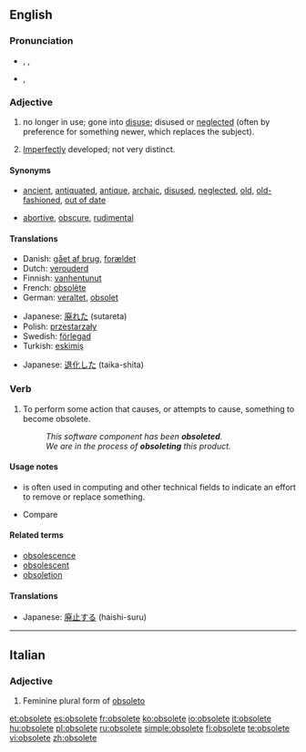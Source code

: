 ==English==

===Pronunciation===
* {{a|US}} {{enPR|äbʹsəlēt}}, {{IPA|/ˈɑbsəliːt/}}, {{SAMPA|/'Abs@li:t/}}
* {{a|UK}} {{IPA|/ˈɒbsəliːt/}}, {{SAMPA|/'Qbs@li:t/}}

===Adjective===
{{en-adj}}

# {{context|of words, equipment, etc.}} no longer in use; gone into [[disuse]]; disused or [[neglect]]ed (often by preference for something newer, which replaces the subject).
# {{biology}} [[imperfect|Imperfectly]] developed; not very distinct.

====Synonyms====
* {{sense|no longer in use}} [[ancient]], [[antiquated]], [[antique]], [[archaic]], [[disused]], [[neglected]], [[old]], [[old-fashioned]], [[out of date]]
* {{sense|in biology: imperfectly developed}} [[abortive]], [[obscure]], [[rudimental]]

====Translations====
{{trans-top|no longer in use}}
* Danish: [[gået af brug]], [[forældet]]
* Dutch: [[verouderd]]
* Finnish: [[vanhentunut]]
* French: [[obsolète]]
* German: [[veraltet]], [[obsolet]]
{{trans-mid}}
* Japanese: [[廃れた]] (sutareta)
* Polish: [[przestarzały]]
* Swedish: [[förlegad]]
* Turkish: [[eskimiş]]
{{trans-bottom}}

{{trans-top|in biology: imperfectly developed}}
* Japanese: [[退化した]] (taika-shita)
{{trans-mid}}
{{trans-bottom}}

===Verb===
{{en-verb|obsolet|ing}}

# {{nonstandard}} To perform some action that causes, or attempts to cause, something to become obsolete.
#: ''This software component has been '''obsoleted'''.''
#: ''We are in the process of '''obsoleting''' this product.''

====Usage notes====
* {{term|obsolete|To obsolete}} is often used in computing and other technical fields to indicate an effort to remove or replace something.
* Compare {{term|deprecated||no longer considered correct usage}}

====Related terms====
* [[obsolescence]]
* [[obsolescent]]
* [[obsoletion]]

====Translations====
{{trans-top|to perform some action that causes something to become obsolete}}
* Japanese: [[廃止する]] (haishi-suru)
{{trans-mid}}
{{trans-bottom}}

----

==Italian==

===Adjective===
{{infl|it|adjective form|g={{f|p}}|feminine plural form of|obsoleto}}

# Feminine plural form of [[obsoleto]]

[[et:obsolete]]
[[es:obsolete]]
[[fr:obsolete]]
[[ko:obsolete]]
[[io:obsolete]]
[[it:obsolete]]
[[hu:obsolete]]
[[pl:obsolete]]
[[ru:obsolete]]
[[simple:obsolete]]
[[fi:obsolete]]
[[te:obsolete]]
[[vi:obsolete]]
[[zh:obsolete]]